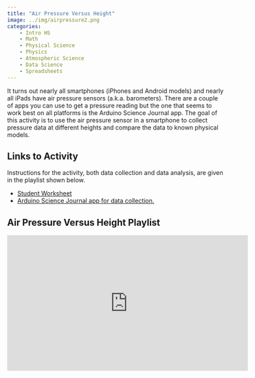```yaml
---
title: "Air Pressure Versus Height"
image: ../img/airpressure2.png
categories:
    - Intro HS
    - Math
    - Physical Science
    - Physics
    - Atmospheric Science
    - Data Science
    - Spreadsheets
---
```



It turns out nearly all smartphones (iPhones and Android models) and
nearly all iPads have air pressure sensors (a.k.a. barometers). There are
a couple of apps you can use to get a pressure reading but the one that
seems to work best on all platforms is the Arduino Science Journal app. The goal of this activity is to use the air pressure sensor in a smartphone to collect pressure data at different heights and compare the data to known physical models.

## Links to Activity
Instructions for the activity, both data collection and data analysis, are given in the playlist shown below.

* [Student Worksheet](https://www.asc.ohio-state.edu/orban.14/stemcoding/pressure/barometer_lab.pdf)
* [Arduino Science Journal app for data collection.](https://www.arduino.cc/education/science-journal)

## Air Pressure Versus Height Playlist

<iframe width="560" height="315" src="https://www.youtube.com/embed/videoseries?si=5eEP4kuDg8pHe3rV&amp;list=PLISRe8GegO8T-sA9RDNylWGWa7MX8E4s3" title="YouTube video player" frameborder="0" allow="accelerometer; autoplay; clipboard-write; encrypted-media; gyroscope; picture-in-picture; web-share" referrerpolicy="strict-origin-when-cross-origin" allowfullscreen></iframe>